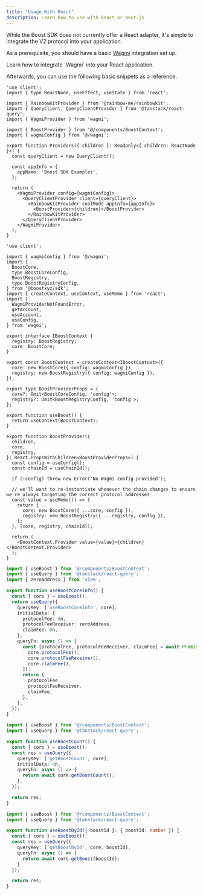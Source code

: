 ```yaml
---
title: "Usage With React"
description: Learn how to use with React or Next.js
---
```



<SDKDisclaimer />

While the Boost SDK does not currently offer a React adapter, it's simple to integrate the V2 protocol into your application.

As a prerequisite, you should have a basic [Wagmi](https://wagmi.sh/) integration set up.

<Card title="Wagmi/React Setup" icon="code" href="https://wagmi.sh/react/getting-started">
  Learn how to integrate `Wagmi` into your React application.
</Card>

Afterwards, you can use the following basic snippets as a reference.

<CodeGroup>

```tsx app.tsx
'use client';
import { type ReactNode, useEffect, useState } from 'react';

import { RainbowKitProvider } from '@rainbow-me/rainbowkit';
import { QueryClient, QueryClientProvider } from '@tanstack/react-query';
import { WagmiProvider } from 'wagmi';

import { BoostProvider } from '@/components/BoostContext';
import { wagmiConfig } from '@/wagmi';

export function Providers({ children }: Readonly<{ children: ReactNode }>) {
  const queryClient = new QueryClient();

  const appInfo = {
    appName: 'Boost SDK Examples',
  };

  return (
    <WagmiProvider config={wagmiConfig}>
      <QueryClientProvider client={queryClient}>
        <RainbowKitProvider coolMode appInfo={appInfo}>
          <BoostProvider>{children}</BoostProvider>
        </RainbowKitProvider>
      </QueryClientProvider>
    </WagmiProvider>
  );
}
```

```tsx BoostContext.tsx
'use client';

import { wagmiConfig } from '@/wagmi';
import {
  BoostCore,
  type BoostCoreConfig,
  BoostRegistry,
  type BoostRegistryConfig,
} from '@boostxyz/sdk';
import { createContext, useContext, useMemo } from 'react';
import {
  WagmiProviderNotFoundError,
  getAccount,
  useAccount,
  useConfig,
} from 'wagmi';

export interface IBoostContext {
  registry: BoostRegistry;
  core: BoostCore;
}

export const BoostContext = createContext<IBoostContext>({
  core: new BoostCore({ config: wagmiConfig }),
  registry: new BoostRegistry({ config: wagmiConfig }),
});

export type BoostProviderProps = {
  core?: Omit<BoostCoreConfig, 'config'>;
  registry?: Omit<BoostRegistryConfig, 'config'>;
};

export function useBoost() {
  return useContext(BoostContext);
}

export function BoostProvider({
  children,
  core,
  registry,
}: React.PropsWithChildren<BoostProviderProps>) {
  const config = useConfig();
  const chainId = useChainId();

  if (!config) throw new Error('No Wagmi config provided');

  // we'll want to re-instantiate whenever the chain changes to ensure we're always targeting the correct protocol addresses
  const value = useMemo(() => {
    return {
      core: new BoostCore({ ...core, config }),
      registry: new BoostRegistry({ ...registry, config }),
    };
  }, [core, registry, chainId]);

  return (
    <BoostContext.Provider value={value}>{children}</BoostContext.Provider>
  );
}
```

```ts useBoostCoreInfo.ts
import { useBoost } from '@/components/BoostContext';
import { useQuery } from '@tanstack/react-query';
import { zeroAddress } from 'viem';

export function useBoostCoreInfo() {
  const { core } = useBoost();
  return useQuery({
    queryKey: ['useBoostCoreInfo', core],
    initialData: {
      protocolFee: 0n,
      protocolFeeReceiver: zeroAddress,
      claimFee: 0n,
    },
    queryFn: async () => {
      const [protocolFee, protocolFeeReceiver, claimFee] = await Promise.all([
        core.protocolFee(),
        core.protocolFeeReceiver(),
        core.claimFee(),
      ]);
      return {
        protocolFee,
        protocolFeeReceiver,
        claimFee,
      };
    },
  });
}
```

```ts useBoostCount.ts
import { useBoost } from '@/components/BoostContext';
import { useQuery } from '@tanstack/react-query';

export function useBoostCount() {
  const { core } = useBoost();
  const res = useQuery({
    queryKey: ['getBoostCount', core],
    initialData: 0n,
    queryFn: async () => {
      return await core.getBoostCount();
    },
  });

  return res;
}
```

```ts useBoostById.ts
import { useBoost } from '@/components/BoostContext';
import { useQuery } from '@tanstack/react-query';

export function useBoostById({ boostId }: { boostId: number }) {
  const { core } = useBoost();
  const res = useQuery({
    queryKey: ['getBoostById', core, boostId],
    queryFn: async () => {
      return await core.getBoost(boostId);
    }
  });

  return res;
}
```
</CodeGroup>
